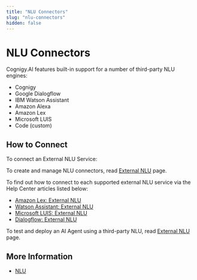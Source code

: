 ```yaml
---
title: "NLU Connectors"
slug: "nlu-connectors"
hidden: false
---
```

# NLU Connectors

Cognigy.AI features built-in support for a number of third-party NLU engines:

- Cognigy
- Google Dialogflow
- IBM Watson Assistant
- Amazon Alexa
- Amazon Lex
- Microsoft LUIS
- Code (custom)

## How to Connect

To connect an External NLU Service:

To create and manage NLU connectors, read [External NLU](overview.mdx#creating-nlu-connectors) page.

To find out how to connect to each supported external NLU service via the Help Center articles listed below:

* [Amazon Lex: External NLU](https://support.cognigy.com/hc/en-us/articles/4408910240530)
* [Watson Assistant: External NLU](https://support.cognigy.com/hc/en-us/articles/360017484979-Watson-Assistant-External-NLU)
* [Microsoft LUIS: External NLU](https://support.cognigy.com/hc/en-us/articles/360017517319)
* [Dialogflow: External NLU](https://support.cognigy.com/hc/en-us/articles/360017466620)

To test and deploy an AI Agent using a third-party NLU, read [External NLU](overview.mdx#testing-and-deploying-with-an-external-nlu) page.

## More Information

- [NLU](../overview.mdx)